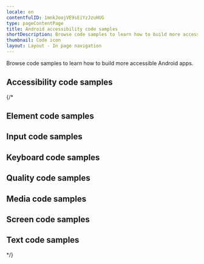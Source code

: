 ```yaml
---
locale: en
contentfulID: 1mnkJoojVE9sEiYzJzuHUG
type: pageContentPage
title: Android accessibility code samples
shortDescription: Browse code samples to learn how to build more accessible Android apps.
thumbnail: Code icon
layout: Layout - In page navigation
---
```


Browse code samples to learn how to build more accessible Android apps.

## Accessibility code samples

{/* <LinkList title="List of Android Accessibility Code samples" isHighlighted="true">
  <Link url="https://appt.org/en/docs/android/samples/accessibility-action" title="Accessibility action" pageTitle="Accessibility action on Android" shortDescription="Accessibility actions provide alternative ways for users of assistive technologies to perform actions."/>
  <Link url="https://appt.org/en/docs/android/samples/accessibility-announcement" title="Accessibility announcement" pageTitle="Accessibility announcement on Android" shortDescription="Users of assistive technologies should be made aware of important changes in content through accessibility announcements."/>
  <Link url="https://appt.org/en/docs/android/samples/accessibility-dialog" title="Accessibility dialog" pageTitle="Accessibility dialog on Android" shortDescription="A dialog overlays the screen and offers one or more actions to proceed."/>
  <Link url="https://appt.org/en/docs/android/samples/accessibility-focus-indicator" title="Accessibility focus indicator" pageTitle="Accessibility focus indicator on Android" shortDescription="Users should know which element has focus when using a keyboard or assistive technology."/>
  <Link url="https://appt.org/en/docs/android/samples/accessibility-focus" title="Accessibility focus" pageTitle="Accessibility focus on Android" shortDescription="Sometimes you need to programmatically move the accessibility focus to a specific element."/>
  <Link url="https://appt.org/en/docs/android/samples/accessibility-focusability" title="Accessibility focusability" pageTitle="Accessibility focusability on Android" shortDescription="An element should indicate whether it should be focusable by assistive technologies or not."/>
  <Link url="https://appt.org/en/docs/android/samples/accessibility-group" title="Accessibility group" pageTitle="Accessibility group on Android" shortDescription="It is easier and quicker for users of assistive technologies to interact with grouped elements."/>
  <Link url="https://appt.org/en/docs/android/samples/accessibility-hint" title="Accessibility hint" pageTitle="Accessibility hint on Android" shortDescription="An accessibility hint helps users to understand what will happen after performing an action."/>
  <Link url="https://appt.org/en/docs/android/samples/accessibility-label" title="Accessibility label" pageTitle="Accessibility label on Android" shortDescription="An accessibility label helps users of assistive technologies to identify elements on the screen."/>
  <Link url="https://appt.org/en/docs/android/samples/accessibility-language" title="Accessibility language" pageTitle="Accessibility language on Android" shortDescription="When content is written in multiple languages, foreign words should ideally be indicated in their respective language."/>
  <Link url="https://appt.org/en/docs/android/samples/accessibility-link" title="Accessibility link" pageTitle="Accessibility link on Android" shortDescription="Links should be accessible for users of assistive technologies."/>
  <Link url="https://appt.org/en/docs/android/samples/accessibility-live-region" title="Accessibility live region" pageTitle="Accessibility live region on Android" shortDescription="A live region allows users of assistive technologies to receive updates whenever important information on the screen changes."/>
  <Link url="https://appt.org/en/docs/android/samples/accessibility-modal" title="Accessibility modal" pageTitle="Accessibility modal on Android" shortDescription="A modal overlays the screen with additional content."/>
  <Link url="https://appt.org/en/docs/android/samples/accessibility-name" title="Accessibility name" pageTitle="Accessibility name on Android" shortDescription="The accessibility name indicates the name used for interface elements by assistive technologies."/>
  <Link url="https://appt.org/en/docs/android/samples/accessibility-order" title="Accessibility order" pageTitle="Accessibility order on Android" shortDescription="Assistive technologies try to determine a logical accessibility order based on the placement and properties of the elements on the screen."/>
  <Link url="https://appt.org/en/docs/android/samples/accessibility-role" title="Accessibility role" pageTitle="Accessibility role on Android" shortDescription="An accessibility role helps users of assistive technologies to understand the purpose of elements on the screen."/>
  <Link url="https://appt.org/en/docs/android/samples/accessibility-state" title="Accessibility state" pageTitle="Accessibility state on Android" shortDescription="An accessibility state helps users of assistive technologies to understand the state of elements on the screen."/>
  <Link url="https://appt.org/en/docs/android/samples/accessibility-value" title="Accessibility value" pageTitle="Accessibility value on Android" shortDescription="An accessibility value helps users of assistive technologies to understand the value of elements on the screen."/>
</LinkList>

## Element code samples

<LinkList title="List of Android Element Code samples" isHighlighted="true">
  <Link url="https://appt.org/en/docs/android/samples/element-focus-change" title="Element focus change" pageTitle="Element focus change on Android" shortDescription="Whenever an element receives focus, it should not automatically trigger an event which changes context."/>
  <Link url="https://appt.org/en/docs/android/samples/element-identification" title="Element identification" pageTitle="Element identification on Android" shortDescription="Functionality that is repeated on multiple screens should use consistent identification."/>
  <Link url="https://appt.org/en/docs/android/samples/element-position" title="Element position" pageTitle="Element position on Android" shortDescription="Components that are repeated on multiple screens should have a consistent position."/>
</LinkList>

## Input code samples

<LinkList title="List of Android Input Code samples" isHighlighted="true">
  <Link url="https://appt.org/en/docs/android/samples/input-cancellation" title="Input cancellation" pageTitle="Input cancellation on Android" shortDescription="Users should be able to cancel accidental interaction."/>
  <Link url="https://appt.org/en/docs/android/samples/input-content-type" title="Input content type" pageTitle="Input content type on Android" shortDescription="Setting the content type for input fields helps user entering data."/>
  <Link url="https://appt.org/en/docs/android/samples/input-errors" title="Input errors" pageTitle="Input errors on Android" shortDescription="Users should be notified when they make input errors."/>
  <Link url="https://appt.org/en/docs/android/samples/input-gestures" title="Input gestures" pageTitle="Input gestures on Android" shortDescription="Gesture activated functionality should also be available without the use of gestures."/>
  <Link url="https://appt.org/en/docs/android/samples/input-instructions" title="Input instructions" pageTitle="Input instructions on Android" shortDescription="When a label might not describe the requested input sufficiently, you should add additional instructions."/>
  <Link url="https://appt.org/en/docs/android/samples/input-keyboard-type" title="Input keyboard type" pageTitle="Input keyboard type on Android" shortDescription="Setting the keyboard type for input fields helps user entering data."/>
  <Link url="https://appt.org/en/docs/android/samples/input-label" title="Input label" pageTitle="Input label on Android" shortDescription="Input fields should have labels so that users know what input data is expected."/>
  <Link url="https://appt.org/en/docs/android/samples/input-motion" title="Input motion" pageTitle="Input motion on Android" shortDescription="Provide an alternative way for actions activated by motion, to allow everyone to use the functionality."/>
  <Link url="https://appt.org/en/docs/android/samples/input-predictable" title="Input predictable" pageTitle="Input predictable on Android" shortDescription="Whenever a user provides input, there should be no change of context."/>
</LinkList>

## Keyboard code samples

<LinkList title="List of Android Keyboard Code samples" isHighlighted="true">
  <Link url="https://appt.org/en/docs/android/samples/keyboard-order" title="Keyboard order" pageTitle="Keyboard order on Android" shortDescription="By adjusting the keyboard order, you can provide a great experience for users that control their device using a hardware keyboard."/>
  <Link url="https://appt.org/en/docs/android/samples/keyboard-shortcuts" title="Keyboard shortcuts" pageTitle="Keyboard shortcuts on Android" shortDescription="Most people operate their smartphones with touch, but some people use an external keyboard."/>
</LinkList>

## Quality code samples

<LinkList title="List of Android Quality Code samples" isHighlighted="true">
  <Link url="https://appt.org/en/docs/android/samples/linting" title="Linting" pageTitle="Linting on Android" shortDescription="Linting is the process of running a tool which analyzes your code for potential errors."/>
</LinkList>

## Media code samples

<LinkList title="List of Android Media Code samples" isHighlighted="true">
  <Link url="https://appt.org/en/docs/android/samples/audio-control" title="Audio control" pageTitle="Audio control on Android" shortDescription="Users should be able to control audio whenever it plays automatically."/>
  <Link url="https://appt.org/en/docs/android/samples/audio-description" title="Audio description" pageTitle="Audio description on Android" shortDescription="Videos should include audio description when important visual details are shown which you cannot hear."/>
  <Link url="https://appt.org/en/docs/android/samples/live-captions" title="Live captions" pageTitle="Live captions on Android" shortDescription="Captions should be provided in real-time to enable users to understand what is being said in live videos."/>
  <Link url="https://appt.org/en/docs/android/samples/captions" title="Captions" pageTitle="Captions on Android" shortDescription="Captions should be provided to enable users to understand what is being said in videos."/>
  <Link url="https://appt.org/en/docs/android/samples/transcript" title="Transcript" pageTitle="Transcript on Android" shortDescription="Videos should contain a transcript to allow users to read what is shown in media, such as a video or podcast."/>
</LinkList>

## Screen code samples

<LinkList title="List of Android Screen Code samples" isHighlighted="true">
  <Link url="https://appt.org/en/docs/android/samples/reduced-animations" title="Reduced animations" pageTitle="Reduced animations on Android" shortDescription="Content which conveys a sense of motion can be a barrier for users."/>
  <Link url="https://appt.org/en/docs/android/samples/contrast" title="Contrast" pageTitle="Contrast on Android" shortDescription="Apps should provide enough contrast between text and its background so that it can be read by people with moderately low vision."/>
  <Link url="https://appt.org/en/docs/android/samples/dark-mode" title="Dark mode" pageTitle="Dark mode on Android" shortDescription="Dark mode darkens background colours and provides a more comfortable viewing experience in low light."/>
  <Link url="https://appt.org/en/docs/android/samples/frequent-flashes" title="Frequent flashes" pageTitle="Frequent flashes on Android" shortDescription="Rapidly flashing images or views can cause seizures for some users."/>
  <Link url="https://appt.org/en/docs/android/samples/descriptive-headers" title="Descriptive headers" pageTitle="Descriptive headers on Android" shortDescription="Screens should have descriptive headers, this helps users find specific content and orient themselves within your app."/>
  <Link url="https://appt.org/en/docs/android/samples/descriptive-labels" title="Descriptive labels" pageTitle="Descriptive labels on Android" shortDescription="Screens should have descriptive labels, these help users recognize which purpose controls have."/>
  <Link url="https://appt.org/en/docs/android/samples/screen-orientation" title="Screen orientation" pageTitle="Screen orientation on Android" shortDescription="Apps should adapt to the preferred display orientation of the user."/>
  <Link url="https://appt.org/en/docs/android/samples/reflow" title="Reflow" pageTitle="Reflow on Android" shortDescription="Content on the screen should reflow based on the users' preferences."/>
  <Link url="https://appt.org/en/docs/android/samples/search-functionality" title="Search functionality" pageTitle="Search functionality on Android" shortDescription="Users might have difficulty finding a specific screen."/>
  <Link url="https://appt.org/en/docs/android/samples/skip-content" title="Skip content" pageTitle="Skip content on Android" shortDescription="It can be helpful for users to skip repeated blocks of content."/>
  <Link url="https://appt.org/en/docs/android/samples/adjustable-timing" title="Adjustable timing" pageTitle="Adjustable timing on Android" shortDescription="Everyone, including people with disabilities, should have adequate time to interact with your app."/>
  <Link url="https://appt.org/en/docs/android/samples/screen-title" title="Screen title" pageTitle="Screen title on Android" shortDescription="Each screen should have a descriptive title, which helps users with identifying the screen."/>
</LinkList>

## Text code samples

<LinkList title="List of Android Text Code samples" isHighlighted="true">
  <Link url="https://appt.org/en/docs/android/samples/bold-text" title="Bold text" pageTitle="Bold text on Android" shortDescription="Apps should use bold text when users have indicated this as a preference in the system settings."/>
  <Link url="https://appt.org/en/docs/android/samples/text-element" title="Text element" pageTitle="Text element on Android" shortDescription="Always use text elements to display text, unless this is not possible due to styling, such as text logo's."/>
  <Link url="https://appt.org/en/docs/android/samples/localization" title="Localization" pageTitle="Localization on Android" shortDescription="Assistive technologies, such as the screen reader, use the locale for the pronunciation of utterances."/>
  <Link url="https://appt.org/en/docs/android/samples/scale-text" title="Scale text" pageTitle="Scale text on Android" shortDescription="Apps should scale text to the size specified by users in the system settings."/>
  <Link url="https://appt.org/en/docs/android/samples/text-spacing" title="Text spacing" pageTitle="Text spacing on Android" shortDescription="Content should adapt to increased spacing between lines, words, letters, and paragraphs."/>
  <Link url="https://appt.org/en/docs/android/samples/text-truncation" title="Text truncation" pageTitle="Text truncation on Android" shortDescription="Text should never get truncated in your app, even when users have enlarged their font size."/>
</LinkList> */}